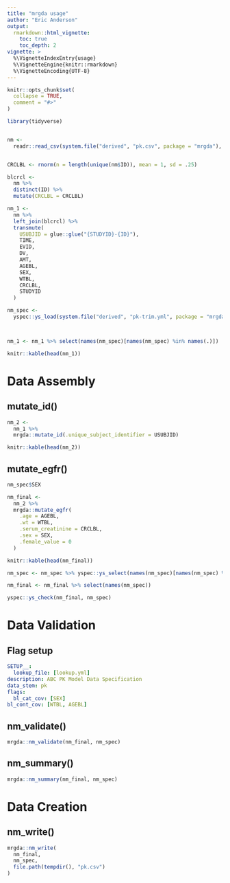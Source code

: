 ```yaml
---
title: "mrgda usage"
author: "Eric Anderson"
output:
  rmarkdown::html_vignette:
    toc: true
    toc_depth: 2
vignette: >
  %\VignetteIndexEntry{usage}
  %\VignetteEngine{knitr::rmarkdown}
  %\VignetteEncoding{UTF-8}
---
```


```r
knitr::opts_chunk$set(
  collapse = TRUE,
  comment = "#>"
)

library(tidyverse)


nm <- 
  readr::read_csv(system.file("derived", "pk.csv", package = "mrgda"), na = ".")


CRCLBL <- rnorm(n = length(unique(nm$ID)), mean = 1, sd = .25)

blcrcl <-
  nm %>% 
  distinct(ID) %>% 
  mutate(CRCLBL = CRCLBL)

nm_1 <-
  nm %>% 
  left_join(blcrcl) %>% 
  transmute(
    USUBJID = glue::glue("{STUDYID}-{ID}"),
    TIME, 
    EVID, 
    DV,
    AMT,
    AGEBL,
    SEX,
    WTBL,
    CRCLBL,
    STUDYID
  )

nm_spec <- 
  yspec::ys_load(system.file("derived", "pk-trim.yml", package = "mrgda"))



nm_1 <- nm_1 %>% select(names(nm_spec)[names(nm_spec) %in% names(.)])

```

```r

knitr::kable(head(nm_1))

```

# Data Assembly

## mutate_id()

```r

nm_2 <-
  nm_1 %>% 
  mrgda::mutate_id(.unique_subject_identifier = USUBJID)

```

```r

knitr::kable(head(nm_2))

```


## mutate_egfr()

```r
nm_spec$SEX

nm_final <-
  nm_2 %>% 
  mrgda::mutate_egfr(
    .age = AGEBL, 
    .wt = WTBL,
    .serum_creatinine = CRCLBL, 
    .sex = SEX,
    .female_value = 0
  )

```

```r

knitr::kable(head(nm_final))

nm_spec <- nm_spec %>% yspec::ys_select(names(nm_spec)[names(nm_spec) %in% names(nm_final)])

nm_final <- nm_final %>% select(names(nm_spec))

yspec::ys_check(nm_final, nm_spec)

```

# Data Validation

## Flag setup

```yaml
SETUP__:
  lookup_file: [lookup.yml]
description: ABC PK Model Data Specification
data_stem: pk
flags:
  bl_cat_cov: [SEX]
bl_cont_cov: [WTBL, AGEBL]
```

## nm_validate()
```r
mrgda::nm_validate(nm_final, nm_spec)

```

## nm_summary()
```r
mrgda::nm_summary(nm_final, nm_spec)

```

# Data Creation

## nm_write()
```r

mrgda::nm_write(
  nm_final,
  nm_spec, 
  file.path(tempdir(), "pk.csv")
)

```
